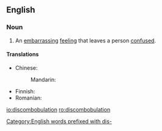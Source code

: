 ==English==

===Noun===
{{en-noun}}

# An [[embarrassing]] [[feeling]] that leaves a person [[confused]].

====Translations====
{{trans-top|an embarrassing feeling that leaves a person confused}}
* Chinese:
*: Mandarin: {{t-|cmn|困惑|tr=kùnhuò|sc=Hani}}
{{trans-mid}}
* Finnish: {{t-|fi|hämmennys}}
* Romanian: {{t-|ro|consternare|f}}
{{trans-bottom}}

[[Category:English words prefixed with dis-]]

[[io:discombobulation]]
[[ro:discombobulation]]